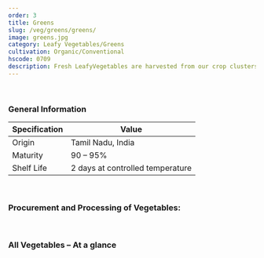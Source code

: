 ```yaml
---
order: 3
title: Greens
slug: /veg/greens/greens/
image: greens.jpg
category: Leafy Vegetables/Greens
cultivation: Organic/Conventional
hscode: 0709
description: Fresh LeafyVegetables are harvested from our crop clusterson a daily basis, processed and then distributed to domestic as well as international buyers.Our Supply chain is demand driven and helps in reducing the transit time from farm to table. This ensures freshness and reduces post-harvest loss.
---
```



<Head title={props.pageContext.frontmatter.title} />
<Container>
  <Wrapper topmargin bottommargin topmarginmobile>
    <Productinfopage
      title={props.pageContext.frontmatter.title}
      description={props.pageContext.frontmatter.description}
      cultivation={props.pageContext.frontmatter.cultivation}
      hscode={props.pageContext.frontmatter.hscode}
      category={props.pageContext.frontmatter.category}
      imgageprop={AvailabilityChart}
    />

<br />

### General Information

| Specification | Value                            |
| ------------- | -------------------------------- |
| Origin        | Tamil Nadu, India                |
| Maturity      | 90 – 95%                         |
| Shelf Life    | 2 days at controlled temperature |

<br />

### Procurement and Processing of Vegetables:

<FlowChartImg src={FlowChart} alt="product photo" />

<br />

### All Vegetables – At a glance

  <ProductlistSub/>
  </Wrapper>
</Container>
